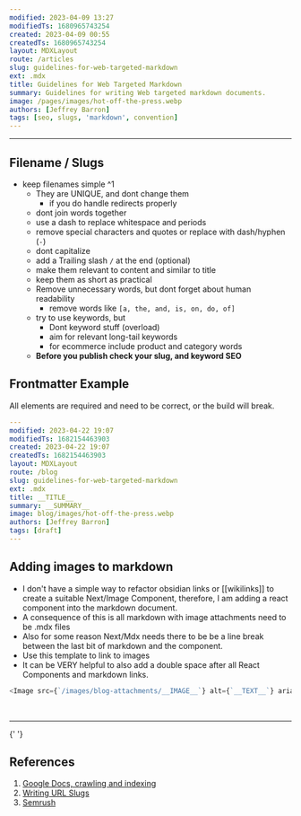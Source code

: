 ```yaml
---
modified: 2023-04-09 13:27
modifiedTs: 1680965743254
created: 2023-04-09 00:55
createdTs: 1680965743254
layout: MDXLayout
route: /articles
slug: guidelines-for-web-targeted-markdown
ext: .mdx
title: Guidelines for Web Targeted Markdown
summary: Guidelines for writing Web targeted markdown documents.
image: /pages/images/hot-off-the-press.webp
authors: [Jeffrey Barron]
tags: [seo, slugs, 'markdown', convention]
---
```


---

## Filename / Slugs

- keep filenames simple ^1
  - They are UNIQUE, and dont change them
    - if you do handle redirects properly
  - dont join words together
  - use a dash to replace whitespace and periods
  - remove special characters and quotes or replace with dash/hyphen (`-`)
  - dont capitalize
  - add a Trailing slash `/` at the end (optional)
  - make them relevant to content and similar to title
  - keep them as short as practical
  - Remove unnecessary words, but dont forget about human readability
    - remove words like `[a, the, and, is, on, do, of]`
  - try to use keywords, but
    - Dont keyword stuff (overload)
    - aim for relevant long-tail keywords
    - for ecommerce include product and category words
  - **Before you publish check your slug, and keyword SEO**

## Frontmatter Example

All elements are required and need to be correct, or the build will break.

```yml
---
modified: 2023-04-22 19:07
modifiedTs: 1682154463903
created: 2023-04-22 19:07
createdTs: 1682154463903
layout: MDXLayout
route: /blog
slug: guidelines-for-web-targeted-markdown
ext: .mdx
title: __TITLE__
summary: __SUMMARY__
image: blog/images/hot-off-the-press.webp
authors: [Jeffrey Barron]
tags: [draft]
---
```

## Adding images to markdown

- I don't have a simple way to refactor obsidian links or [[wikilinks]] to create a suitable Next/Image Component, therefore, I am adding a react component into the markdown document.
- A consequence of this is all markdown with image attachments need to be .mdx files
- Also for some reason Next/Mdx needs there to be be a line break between the last bit of markdown and the component.
- Use this template to link to images
- It can be VERY helpful to also add a double space after all React Components and markdown links.

```js
<Image src={`/images/blog-attachments/__IMAGE__`} alt={`__TEXT__`} aria-label={`__TEXT__`} />
```

<br />
<hr />{' '}

## References

1. [Google Docs, crawling and indexing](https://developers.google.com/search/docs/crawling-indexing/url-structure?hl=en&visit_id=638163894445121704-2374591832&rd=1)
2. [Writing URL Slugs](https://boldist.co/search-engine-marketing/how-to-write-a-slug/)
3. [Semrush](https://www.semrush.com/blog/seo-stop-words)
